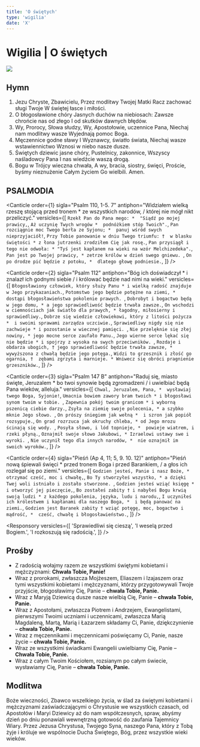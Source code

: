 ```yaml
---
title: 'O świętych'
type: 'wigilia'
date: 'X'
---
```


# Wigilia | O świętych

<img className="mb-6" src="/banners/saints.jpg" />

<OpeningVersicle />

## Hymn

1. Jezu Chryste, Zbawicielu,
   Przez modlitwy Twojej Matki
   Racz zachować sługi Twoje
   W świętej łasce i miłości.
2. O błogosławione chóry
   Jasnych duchów na niebiosach:
   Zawsze chrońcie nas od złego
   I od skutków dawnych błędów.
3. Wy, Prorocy, Słowa słudzy,
   Wy, Apostołowie, uczennice Pana,
   Niechaj nam modlitwy wasze
   Wyjednają pomoc Boga.
4. Męczennice godne sławy
   I Wyznawcy, światło świata,
   Niechaj wasze wstawiennictwo
   Wznosi w niebo nasze dusze.
5. Świętych dziewic jasne chóry,
   Pustelnicy, zakonnice,
   Wszyscy naśladowcy Pana
   I nas wiedźcie waszą drogą.
6. Bogu w Trójcy wieczna chwała,
   A wy, bracia, siostry, święci,
   Proście, byśmy nieznużenie
   Całym życiem Go wielbili. Amen.

## PSALMODIA

<Canticle
  order={1}
  sigla="Psalm 110, 1-5. 7"
  antiphon="Widziałem wielką rzeszę stojącą przed tronem * ze wszystkich narodów, / której nie mógł nikt przeliczyć."
  versicles={[
    `Rzekł Pan do Pana mego: * 
"Siądź po mojej prawicy,`,
    `Aż uczynię Twych wrogów * 
podnóżkiem stóp Twoich".`,
    `Pan rozciągnie moc Twego berła ze Syjonu; * 
panuj wśród swych nieprzyjaciół!`,
    `Przy Tobie panowanie w dniu Twego triumfu: † 
w blasku świętości *
z łona jutrzenki zrodziłem Cię jak rosę.`,
    `Pan przysiągł i tego nie odwoła: *
"Tyś jest kapłanem na wieki na wzór Melchizedeka".`,
    `Pan jest po Twojej prawicy, *
zetrze królów w dzień swego gniewu. `,
    `On po drodze pić będzie z potoku, * 
dlatego głowę podniesie.`,
  ]}
/>

<Canticle
  order={2}
  sigla="Psalm 112"
  antiphon="Bóg ich doświadczył * i znalazł ich godnymi siebie / i królować będzie nad nimi na wieki."
  versicles={[
    `Błogosławiony człowiek, który służy Panu *
i wielką radość znajduje w Jego przykazaniach.`,
    `Potomstwo jego będzie potężne na ziemi, *
dostąpi błogosławieństwa pokolenie prawych. `,
    `Dobrobyt i bogactwo będą w jego domu, *
a jego sprawiedliwość będzie trwała zawsze.`,
    `On wschodzi w ciemnościach jak światło dla prawych, *
łagodny, miłosierny i sprawiedliwy.`,
    `Dobrze się wiedzie człowiekowi, który z litości pożycza * 
i swoimi sprawami zarządza uczciwie.`,
    `Sprawiedliwy nigdy się nie zachwieje *
i pozostanie w wiecznej pamięci. `,
    `Nie przelęknie się złej nowiny, *
jego mocne serce zaufało Panu.`,
    `Jego wierne serce lękać się nie będzie *
i spojrzy z wysoka na swych przeciwników. `,
    `Rozdaje i obdarza ubogich, †
jego sprawiedliwość będzie trwała zawsze, * 
wywyższona z chwałą będzie jego potęga.`,
    `Widzi to grzesznik i złość go ogarnia, † 
zębami zgrzyta i marnieje. *
Wniwecz się obróci pragnienie grzeszników.`,
  ]}
/>

<Canticle
  order={3}
  sigla="Psalm 147 B"
  antiphon="Raduj się, miasto święte, Jeruzalem * bo twoi synowie będą zgromadzeni / i uwielbiać będą Pana wieków, alleluja."
  versicles={[
    `Chwal, Jeruzalem, Pana, * 
wysławiaj twego Boga, Syjonie!`,
    `Umacnia bowiem zawory bram twoich *
i błogosławi synom twoim w tobie. `,
    `Zapewnia pokój twoim granicom *
i wyborną pszenicą ciebie darzy.`,
    `Zsyła na ziemię swoje polecenia, *
a szybko mknie Jego słowo. `,
    `On prószy śniegiem jak wełną * 
i szron jak popiół rozsypuje.`,
    `On grad rozrzuca jak okruchy chleba, *
od Jego mrozu ścinają się wody. `,
    `Posyła słowo, i lód topnieje, * 
powieje wiatrem, i rzeki płyną.`,
    `Oznajmił swoje słowo Jakubowi, *
Izraelowi ustawy swe i wyroki. `,
    `Nie uczynił tego dla innych narodów, * 
nie oznajmił im swoich wyroków.`,
  ]}
/>

<Canticle
  order={4}
  sigla="Pieśń (Ap 4, 11; 5, 9. 10. 12)"
  antiphon="Pieśń nową śpiewali święci * przed tronem Boga i przed Barankiem, / a głos ich rozlegał się po ziemi."
  versicles={[
    `Godzien jesteś, Panie i nasz Boże, * 
otrzymać cześć, moc i chwałę,`,
    `Bo Ty stworzyłeś wszystko, *
a dzięki Twej woli istniało i zostało stworzone. `,
    `Godzien jesteś wziąć księgę *
i otworzyć jej pieczęcie,`,
    `Bo zostałeś zabity †
i nabyłeś Bogu krwią swoją ludzi *
z każdego pokolenia, języka, ludu i narodu,`,
    `I uczyniłeś ich królestwem i kapłanami dla naszego Boga, * 
i będą panować na ziemi.`,
    `Godzien jest Baranek zabity †
wziąć potęgę, moc, bogactwo i mądrość, * 
cześć, chwałę i błogosławieństwo.`,
  ]}
/>

<Passage
  sigla="Hbr 12, 22-24"
  passage="Przystąpiliście do góry Syjon, do miasta Boga żyjącego, Jeruzalem niebieskiego, do niezliczonej liczby aniołów, na uroczyste zebranie, do Kościoła pierworodnych, którzy są zapisani w niebiosach, do Boga, który sądzi wszystkich, do duchów sprawiedliwych, które już doszły do celu, do Pośrednika Nowego Testamentu, Jezusa, do pokropienia krwią, która przemawia mocniej niż krew Abla."
/>

<Responsory
  versicles={[
    'Sprawiedliwi się cieszą',
    'I weselą przed Bogiem.',
    'I rozkoszują się radością.',
  ]}
/>

<Magnificat antiphon="Ciebie przesławny chór Apostołów, * Ciebie Proroków poczet chwalebny, Ciebie wychwala Męczenników zastęp świetlany, Ciebie wysławiają święci i wybrani, Trójco Najświętsza, Jedyny Boże, alleluja." />

## Prośby

- Z radością wołajmy razem ze wszystkimi świętymi kobietami i mężczyznami: **Chwała Tobie, Panie!**
- Wraz z prorokami, zwłaszcza Mojżeszem, Eliaszem i Izajaszem oraz tymi wszystkimi kobietami i mężczyznami, którzy przygotowywali Twoje przyjście, błogosławimy Cię, Panie – **chwała Tobie, Panie.**
- Wraz z Maryją Dziewicą dusze nasze wielbią Cię, Panie – **chwała Tobie, Panie.**
- Wraz z Apostołami, zwłaszcza Piotrem i Andrzejem, Ewangelistami, pierwszymi Twoimi uczniami i uczennicami, zwłaszcza Marią Magdaleną, Martą, Marią i Łazarzem składamy Ci, Panie, dziękczynienie – **chwała Tobie, Panie.**
- Wraz z męczennikami i męczennicami poświęcamy Ci, Panie, nasze życie – **chwała Tobie, Panie.**
- Wraz ze wszystkimi świadkami Ewangelii uwielbiamy Cię, Panie – **Chwała Tobie, Panie.**
- Wraz z całym Twoim Kościołem, rozsianym po całym świecie, wysławiamy Cię, Panie – **chwała Tobie, Panie.**

<CustomIntercessions />

<KyrieEleison />

<LordsPrayer />

## Modlitwa

Boże wieczności, Zbawco wszelkiego życia, w ślad za świętymi kobietami i mężczyznami zaświadczającymi o Chrystusie we wszystkich czasach, od Apostołów i Maryi Dziewicy aż do nam współczesnych, spraw, abyśmy dzień po dniu ponawiali wewnętrzną gotowość do zaufania Tajemnicy Wiary. Przez Jezusa Chrystusa, Twojego Syna, naszego Pana, który z Tobą żyje i króluje we wspólnocie Ducha Świętego, Bóg, przez wszystkie wieki wieków.

<Amen />

<BlessingAndConcludingVersicle />

<SalveRegina />
